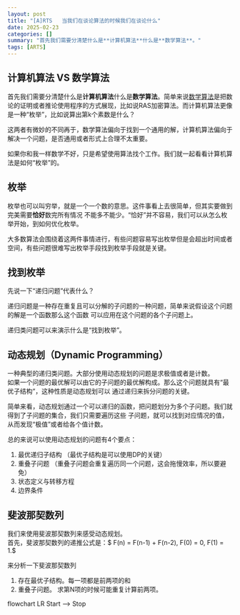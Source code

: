 ```yaml
---
layout: post
title: "[A]RTS   当我们在谈论算法的时候我们在谈论什么"
date: 2025-02-23
categories: []
summary: "首先我们需要分清楚什么是**计算机算法**什么是**数学算法**。"
tags: [ARTS]
---
```


## 计算机算法 VS 数学算法

首先我们需要分清楚什么是**计算机算法**什么是**数学算法**。简单来说[数学算法](https://en.wikipedia.org/wiki/Numerical_analysis)是把数论的证明或者推论使用程序的方式展现，比如说RAS加密算法。而计算机算法更像是一种“枚举”，比如说算出第k个素数是什么？

这两者有微妙的不同再于，数学算法偏向于找到一个通用的解，计算机算法偏向于解决一个问题，是否通用或者形式上合理不太重要。

如果你和我一样数学不好，只是希望使用算法找个工作。我们就一起看看计算机算法是如何“枚举”的。

## 枚举

枚举也可以叫穷举，就是一个一个数的意思。这件事看上去很简单，但其实要做到完美需要**恰好**数完所有情况
不能多不能少。“恰好”并不容易，我们可以从怎么枚举开始，到如何优化枚举。

大多数算法会围绕着这两件事情进行，有些问题容易写出枚举但是会超出时间或者空间，有些问题很难写出枚举手段找到枚举手段就是关键。

## 找到枚举
先说一下“递归问题”代表什么？

递归问题是一种存在重复且可以分解的子问题的一种问题，简单来说假设这个问题的解是一个函数那么这个函数
可以应用在这个问题的各个子问题上。

递归类问题可以来演示什么是“找到枚举”。

## 动态规划（Dynamic Programming）
一种典型的递归类问题。大部分使用动态规划的问题是求极值或者是计数。<br/>
如果一个问题的最优解可以由它的子问题的最优解构成。那么这个问题就具有“最优子结构”，这种性质是动态规划可以
通过递归来拆分问题的关键。

简单来看，动态规划通过一个可以递归的函数，把问题划分为多个子问题。我们就得到了子问题的集合，我们只需要遍历这些
子问题，就可以找到对应情况的值，从而发现“极值”或者给各个值计数。

总的来说可以使用动态规划的问题有4个要点：
1. 最优递归子结构 （最优子结构是可以使用DP的关键）
2. 重叠子问题     （重叠子问题会重复遍历同一个问题，这会拖慢效率，所以要避免）
3. 状态定义与转移方程 
4. 边界条件

## 斐波那契数列
我们来使用斐波那契数列来感受动态规划。<br/>
首先，斐波那契数列的递推公式是：$ F(n) = F(n-1) + F(n-2), F(0) = 0, F(1) = 1.$

来分析一下斐波那契数列
1. 存在最优子结构。每一项都是前两项的和
2. 重叠子问题。    求第N项的时候可能重复计算前两项。

<MermaidDiagram >
 flowchart LR 
    Start --> Stop
</MermaidDiagram>

